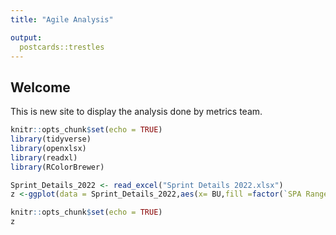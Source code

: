 ```yaml
---
title: "Agile Analysis"

output:
  postcards::trestles
---
```

 
## Welcome

This is new site to display the analysis done by metrics team.


```r
knitr::opts_chunk$set(echo = TRUE)
library(tidyverse)
library(openxlsx)
library(readxl)
library(RColorBrewer)

Sprint_Details_2022 <- read_excel("Sprint Details 2022.xlsx")
z <-ggplot(data = Sprint_Details_2022,aes(x= BU,fill =factor(`SPA Range`,levels = c("%SPA is >100%","%SPA is 100%","%SPA is >=90%, <100%","%SPA is >=70%, <90%","%SPA is <70%")))) +geom_bar(position = "fill") + scale_x_discrete(limits = c("BU1","BU2","BU3","BU4","BU5","BU6")) + theme_classic()+scale_fill_manual(name=NULL,breaks =c("%SPA is >100%","%SPA is 100%","%SPA is >=90%, <100%","%SPA is >=70%, <90%","%SPA is <70%"),values = c(brewer.pal(5,"Dark2"))) + scale_y_continuous(expand = c(0,0))+ylab("% Story Point Accpetance")
```
```r
knitr::opts_chunk$set(echo = TRUE)
z
```